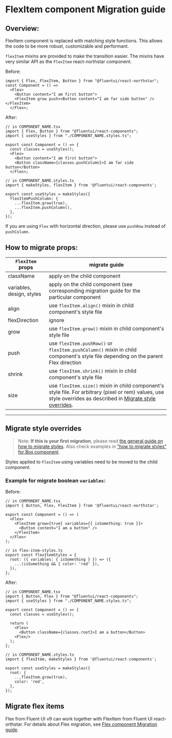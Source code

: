 # FlexItem component Migration guide

## Overview:

FlexItem component is replaced with matching style functions. This allows the code to be more robust, customizable and performant.

`flexItem` mixins are provided to make the transition easier. The mixins have very similar API as the `FlexItem` react-northstar component.

Before:

```tsx
import { Flex, FlexItem, Button } from "@fluentui/react-northstar";
const Component = () =>
  <Flex>
    <Button content="I am first button">
    <FlexItem grow push><Button content="I am far side button" /></FlexItem>
  </Flex>;
```

After:

```tsx
// in COMPONENT_NAME.tsx
import { Flex, Button } from "@fluentui/react-components";
import { useStyles } from "./COMPONENT_NAME.styles.ts";

export const Component = () => {
  const classes = useStyles();
  <Flex>
    <Button content="I am first button">
    <Button className={classes.pushColumn}>I am far side button</Button>
  </Flex>;
```

```tsx
// in COMPONENT_NAME.styles.ts
import { makeStyles, flexItem } from '@fluentui/react-components';

export const useStyles = makeStyles({
  flexItemPushColumn: {
    ...flexItem.grow(true),
    ...flexItem.pushColumn(),
  },
});
```

If you are using `Flex` with horizontal direction, please use `pushRow` instead of `pushColumn`.

## How to migrate props:

| `FlexItem` props          | migrate guide                                                                                                                                                                                |
| ------------------------- | -------------------------------------------------------------------------------------------------------------------------------------------------------------------------------------------- |
| className                 | apply on the child component                                                                                                                                                                 |
| variables, design, styles | apply on the child component (see corresponding migration guide for the particular component                                                                                                 |
| align                     | use `flexItem.align()` mixin in child component's style file                                                                                                                                 |
| flexDirection             | ignore                                                                                                                                                                                       |
| grow                      | use `flexItem.grow()` mixin in child component's style file                                                                                                                                  |
| push                      | use `flexItem.pushRow()` or `flexItem.pushColumn()` mixin in child component's style file depending on the parent Flex direction                                                             |
| shrink                    | use `flexItem.shrink()` mixin in child component's style file                                                                                                                                |
| size                      | use `flexItem.size()` mixin in child component's style file. For arbitrary (pixel or rem) values, use style overrides as described in [Migrate style overrides](#./Migrate-style-overrides). |

---

## Migrate style overrides

> Note: **If this is your first migration**, please read [the general guide on how to migrate styles](?path=/docs/concepts-migration-from-v0-custom-style-overrides--page). Also check examples in ["how to migrate styles" for Box component](./migrate-Box.md#Migrate-style-overrides).

Styles applied to `FlexItem` using variables need to be moved to the child component.

### Example for migrate boolean `variables`:

Before:

```tsx
// in COMPONENT_NAME.tsx
import { Button, Flex, FlexItem } from '@fluentui/react-northstar';

export const Component = () => (
  <Flex>
    <FlexItem grow={true} variables={{ isSomething: true }}>
      <Button content="I am a button" />
    </FlexItem>
  </Flex>
);

// in flex-item-styles.ts
export const flexItemStyles = {
  root: ({ variables: { isSomething } }) => ({
    ...(isSomething && { color: 'red' }),
  }),
};
```

After:

```tsx
// in COMPONENT_NAME.tsx
import { Button, Flex } from "@fluentui/react-components";
import { useStyles } from "./COMPONENT_NAME.styles.ts";

export const Component = () => {
  const classes = useStyles();

  return (
    <Flex>
      <Button className={classes.root}>I am a button</Button>
    <Flex/>
  );
};
```

```tsx
// in COMPONENT_NAME.styles.ts
import { flexItem, makeStyles } from '@fluentui/react-components';

export const useStyles = makeStyles({
  root: {
    ...flexItem.grow(true),
    color: 'red',
  },
});
```

## Migrate flex items

Flex from Fluent UI v9 can work together with FlexItem from Fluent UI react-orthstar.
For details about Flex migration, see [Flex component Migration guide](./migrate-Flex.md).

